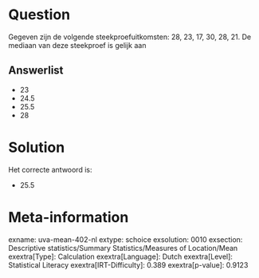 Question
========

Gegeven zijn de volgende steekproefuitkomsten: 28, 23, 17, 30, 28, 21.
De mediaan van deze steekproef is gelijk aan

Answerlist
----------

* 23
* 24.5
* 25.5
* 28

Solution
========

Het correcte antwoord is: 

* 25.5

Meta-information
================
exname: uva-mean-402-nl
extype: schoice
exsolution: 0010
exsection: Descriptive statistics/Summary Statistics/Measures of Location/Mean
exextra[Type]: Calculation
exextra[Language]: Dutch
exextra[Level]: Statistical Literacy
exextra[IRT-Difficulty]: 0.389
exextra[p-value]: 0.9123
